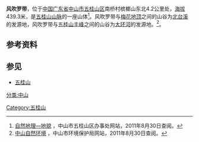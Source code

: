 {{Infobox mountain
| Name = 风吹罗带
| Photo            = 
| Photo size       = 
| Caption          = 五桂山脉
| Elevation = 439.3米
| Location = [[中国|中国]][[广东省|广东省]][[中山市|中山市]]
| Coordinates = 
}}
'''风吹罗带'''，位于[[中华人民共和国|中国]][[广东省|广东省]][[中山市|中山市]][[五桂山区|五桂山区]]南桥村槟榔山东北4.2公里处，[[海拔|海拔]]439.3米，是[[五桂山山脉|五桂山山脉]]的一座山体<ref>[http://www.wuguishan.gov.cn/zwgk/zwgk_content.php?sub_id=201&news_id=33811 自然地理—地貌] {{webarchive|url=https://web.archive.org/web/20140222013914/http://www.wuguishan.gov.cn/zwgk/zwgk_content.php?sub_id=201&news_id=33811 |date=2014-02-22 }}，中山市五桂山区办事处网站，2011年8月30日查阅。</ref>。风吹罗带与[[梅花地顶|梅花地顶]]之间的山谷为[[北台溪|北台溪]]的发源地，风吹罗带与[[五桂山主峰|五桂山主峰]]之间的山谷为[[大环河|大环河]]的发源地。<ref>[http://www.zsepb.gov.cn/stzs/hjjj/200810/t20081028_1419.jsp 中山自然环境] {{webarchive|url=https://web.archive.org/web/20130411172041/http://www.zsepb.gov.cn/stzs/hjjj/200810/t20081028_1419.jsp |date=2013-04-11 }}，中山市环境保护局网站，2011年8月30日查阅。</ref>。

==参考资料==
<div style="font-size: 85%">
<references />
</div>

==参见==
*[[五桂山|五桂山]]

[[分类:中山|分类:中山]]
[[Category:五桂山|Category:五桂山]]